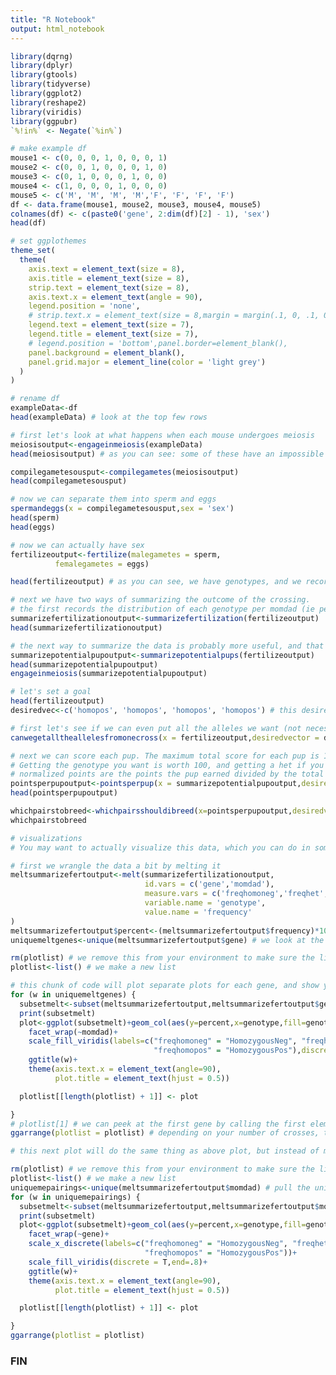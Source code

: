 ```yaml
---
title: "R Notebook"
output: html_notebook
---
```




```r
library(dqrng)
library(dplyr)
library(gtools)
library(tidyverse)
library(ggplot2)
library(reshape2)
library(viridis)
library(ggpubr)
`%!in%` <- Negate(`%in%`)
```


```r
# make example df
mouse1 <- c(0, 0, 0, 1, 0, 0, 0, 1)
mouse2 <- c(0, 0, 1, 0, 0, 0, 1, 0)
mouse3 <- c(0, 1, 0, 0, 0, 1, 0, 0)
mouse4 <- c(1, 0, 0, 0, 1, 0, 0, 0)
mouse5 <- c('M', 'M', 'M', 'M','F', 'F', 'F', 'F')
df <- data.frame(mouse1, mouse2, mouse3, mouse4, mouse5)
colnames(df) <- c(paste0('gene', 2:dim(df)[2] - 1), 'sex')
head(df)
```

```r
# set ggplothemes
theme_set(
  theme(
    axis.text = element_text(size = 8),
    axis.title = element_text(size = 8),
    strip.text = element_text(size = 8),
    axis.text.x = element_text(angle = 90),
    legend.position = 'none',
    # strip.text.x = element_text(size = 8,margin = margin(.1, 0, .1, 0, "cm")),
    legend.text = element_text(size = 7),
    legend.title = element_text(size = 7),
    # legend.position = 'bottom',panel.border=element_blank(),
    panel.background = element_blank(),
    panel.grid.major = element_line(color = 'light grey')
  )
)

# rename df
exampleData<-df
head(exampleData) # look at the top few rows
```

```r
# first let's look at what happens when each mouse undergoes meiosis
meiosisoutput<-engageinmeiosis(exampleData)
head(meiosisoutput) # as you can see: some of these have an impossible number of alleles (0.5 copies). The next function will fix that by generating gametes that have either 0 or 1 copies of the allele like in real meiosis.

compilegametesousput<-compilegametes(meiosisoutput)
head(compilegametesousput)
```

```r
# now we can separate them into sperm and eggs
spermandeggs(x = compilegametesousput,sex = 'sex')
head(sperm)
head(eggs)
```

```r
# now we can actually have sex
fertilizeoutput<-fertilize(malegametes = sperm,
          femalegametes = eggs)

head(fertilizeoutput) # as you can see, we have genotypes, and we recorded who the mom and dad were. We also have a term called momdad that essentially saves that crossing (ie it pastes together the mom and the dad)
```

```r
# next we have two ways of summarizing the outcome of the crossing.
# the first records the distribution of each genotype per momdad (ie per cross) and per gene
summarizefertilizationoutput<-summarizefertilization(fertilizeoutput)
head(summarizefertilizationoutput)
```

```r
# the next way to summarize the data is probably more useful, and that's to generate the probability that each potential pup is actually born. Included in this summary are the probabilities a pup of that genotype is not born given a litter size from 1-10 pups. For example, "notthatgenotypefivepup" column gives the probability that, if 5 pups are born, what is the probability that none of them are that genotype? You can subtract those columns from 1 to get the probability that at least one pup is that genotype.
summarizepotentialpupoutput<-summarizepotentialpups(fertilizeoutput)
head(summarizepotentialpupoutput)
engageinmeiosis(summarizepotentialpupoutput)
```

```r
# let's set a goal
head(fertilizeoutput)
desiredvec<-c('homopos', 'homopos', 'homopos', 'homopos') # this desiredvec of genotypes needs to be the same length as the number of gene columns you have in your fertilizeoutput (which will be the same as what you supplied in the beginning to this walkthrough)
```

```r
# first let's see if we can even put all the alleles we want (not necessarily getting 2 alleles if that's what you want, but getting at least one in)
canwegetalltheallelesfromonecross(x = fertilizeoutput,desiredvector = desiredvec)
```

```r
# next we can score each pup. The maximum total score for each pup is 100*(the number of loci or gene columns)
# Getting the genotype you want is worth 100, and getting a het if you want a homozygous is worth 50.
# normalized points are the points the pup earned divided by the total possible points it could have achieved.
pointsperpupoutput<-pointsperpup(x = summarizepotentialpupoutput,desiredvector = desiredvec)
head(pointsperpupoutput)

whichpairstobreed<-whichpairsshouldibreed(x=pointsperpupoutput,desiredvector = desiredvec)
whichpairstobreed
```

```r
# visualizations
# You may want to actually visualize this data, which you can do in some ways we recommend below.

# first we wrangle the data a bit by melting it
meltsummarizefertoutput<-melt(summarizefertilizationoutput,
                              id.vars = c('gene','momdad'),
                              measure.vars = c('freqhomoneg','freqhet','freqhomopos'),
                              variable.name = 'genotype',
                              value.name = 'frequency'
)
meltsummarizefertoutput$percent<-(meltsummarizefertoutput$frequency)*100 # we calculate percent from the frequency
uniquemeltgenes<-unique(meltsummarizefertoutput$gene) # we look at the unique genes you gave earlier for plotting

rm(plotlist) # we remove this from your environment to make sure the list is empty before putting more things into it
plotlist<-list() # we make a new list
```

```r
# this chunk of code will plot separate plots for each gene, and show you the distribution of each genotype (homoneg, het, or homopos) for each crossing
for (w in uniquemeltgenes) {
  subsetmelt<-subset(meltsummarizefertoutput,meltsummarizefertoutput$gene==w)
  print(subsetmelt)
  plot<-ggplot(subsetmelt)+geom_col(aes(y=percent,x=genotype,fill=genotype))+
    facet_wrap(~momdad)+
    scale_fill_viridis(labels=c("freqhomoneg" = "HomozygousNeg", "freqhet" = "Heterozygous",
                                "freqhomopos" = "HomozygousPos"),discrete = T,end=.8)+
    ggtitle(w)+
    theme(axis.text.x = element_text(angle=90),
          plot.title = element_text(hjust = 0.5))

  plotlist[[length(plotlist) + 1]] <- plot

}
# plotlist[1] # we can peek at the first gene by calling the first element of the list
ggarrange(plotlist = plotlist) # depending on your number of crosses, this plot may be huge, and it may make more sense to look at each element of the list individually as shown in one line above.
```

```r
# this next plot will do the same thing as above plot, but instead of making separate plots per gene, you can make separate plots per cross, which may be easier to read.

rm(plotlist) # we remove this from your environment to make sure the list is empty before putting more things into it
plotlist<-list() # we make a new list
uniquemepairings<-unique(meltsummarizefertoutput$momdad) # pull the unique pairings we have
for (w in uniquemepairings) {
  subsetmelt<-subset(meltsummarizefertoutput,meltsummarizefertoutput$momdad==w)
  print(subsetmelt)
  plot<-ggplot(subsetmelt)+geom_col(aes(y=percent,x=genotype,fill=genotype))+
    facet_wrap(~gene)+
    scale_x_discrete(labels=c("freqhomoneg" = "HomozygousNeg", "freqhet" = "Heterozygous",
                              "freqhomopos" = "HomozygousPos"))+
    scale_fill_viridis(discrete = T,end=.8)+
    ggtitle(w)+
    theme(axis.text.x = element_text(angle=90),
          plot.title = element_text(hjust = 0.5))

  plotlist[[length(plotlist) + 1]] <- plot

}
ggarrange(plotlist = plotlist)
```


### FIN ###
